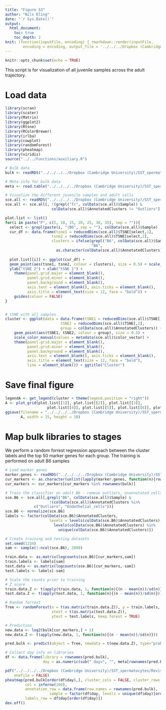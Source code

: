 ```yaml
---
title: "Figure S3"
author: "Nils Eling"
date: "`r Sys.Date()`"
output: 
  html_document:
    toc: true
    toc_depth: 2
knit: (function(inputFile, encoding) { rmarkdown::render(inputFile, 
        encoding = encoding, output_file = '../../../Dropbox (Cambridge University)/SST_spermatocytes/Analysis/Figures/Fig_S3/Fig_S3.html') })
---
```


```r
knitr::opts_chunk$set(echo = TRUE)
```

This script is for visualization of all juvenile samples across the adult trajectory. 

# Load data

```r
library(scran)
library(scater)
library(Matrix)
library(ggplot2)
library(Rtsne)
library(RColorBrewer)
library(irlba)
library(cowplot)
library(randomForest)
library(pheatmap)
library(viridis)
source("../../Functions/auxiliary.R")

# Bulk data
bulk <- readRDS("../../../../Dropbox (Cambridge University)/SST_spermatocytes/Analysis/data/bulk/norm/1st_wave_bulk_norm_reverse-stranded.rds")

# Meta info for bulk data
meta <- read.table("../../../../Dropbox (Cambridge University)/SST_spermatocytes/Analysis/Figures/Tables/BulkSamples_stats.txt", sep = "\t")
```

```r
# Visualize the different juvenile samples and adult cells
sce.all <- readRDS("../../../../Dropbox (Cambridge University)/SST_spermatocytes/Analysis/data/10X_data/SCE_all.rds")
sce.all <- sce.all[, !(grepl("Tc", colData(sce.all)$Sample)) & 
                     colData(sce.all)$AnnotatedClusters != "Outliers"]

plot.list <- list()
for(i in paste("P", c(5, 10, 15, 20, 25, 30, 35), sep = "")){
  select <- grepl(paste(i, "|B6", sep = ""), colData(sce.all)$Sample)
  cur_df <- data.frame(tsne1 = reducedDims(sce.all)$TSNE[select,1],
                     tsne2 = reducedDims(sce.all)$TSNE[select,2],
                     clusters = ifelse(grepl("B6", colData(sce.all)$Sample[select]),
                                       "B6",
                       as.character(colData(sce.all)$AnnotatedClusters)[select])) 
  
  plot.list[[i]] <- ggplot(cur_df) +
  geom_point(aes(tsne1, tsne2, colour = clusters), size = 0.5) + scale_color_manual(values = c(metadata(sce.all)$color_vector, "B6" = "light grey")) + 
  ylab("tSNE 2") + xlab("tSNE 1") +
    theme(panel.grid.major = element_blank(),
          panel.grid.minor = element_blank(),
          panel.background = element_blank(),
          axis.text = element_blank(), axis.ticks = element_blank(),
          axis.title = element_text(size = 12, face = "bold")) + 
    guides(colour = FALSE)
}


# tSNE with all samples
cluster <- ggplot(data = data.frame(tSNE1 = reducedDims(sce.all)$TSNE[,1],
                         tSNE2 = reducedDims(sce.all)$TSNE[,2],
                         group = colData(sce.all)$AnnotatedClusters)) +
    geom_point(aes(tSNE1, tSNE2, colour = group), size = 0.5) +
    scale_color_manual(values = metadata(sce.all)$color_vector) + 
    theme(panel.grid.major = element_blank(),
          panel.grid.minor = element_blank(),
          panel.background = element_blank(),
          axis.text = element_blank(), axis.ticks = element_blank(),
          axis.title = element_text(size = 12, face = "bold"), 
          line = element_blank()) + ggtitle("Cluster")

```

# Save final figure

```r
legendA <- get_legend(cluster + theme(legend.position = "right"))
A <- plot_grid(plot.list[[1]], plot.list[[2]], plot.list[[3]], 
                   plot.list[[4]], plot.list[[5]], plot.list[[6]], plot.list[[7]], legendA, ncol = 4, nrow = 2)
ggsave(filename = "../../../../Dropbox (Cambridge University)/SST_spermatocytes/Revisions/Results/New_figures/Supplemental_figures/Fig_S3/Fig_S3.pdf", 
       A, width = 15, height = 10)
```

# Map bulk libraries to stages

We perform a random forrest regression approach between the cluster labels 
and the top 50 marker genes for each group. The training is performed on adult B6 samples

```r
# Load marker genes
marker.genes <- readRDS("../../../../Dropbox (Cambridge University)/SST_spermatocytes/Analysis/10X/Results/Marker_genes/Marker_genes_B6.rds")
cur_markers <- as.character(unlist(lapply(marker.genes, function(n){rownames(n)[1:50]})))
cur_markers <- cur_markers[cur_markers %in% rownames(bulk)]

# Train the classifier on adult B6 - remove outliers, unannotated cells and endothelia cells
sce.B6 <- sce.all[,grepl("B6", colData(sce.all)$Sample) & 
                    !(colData(sce.all)$AnnotatedClusters %in% 
             c("Outliers", "Endothelial_cells"))]
sce.B6 <- normalize(sce.B6)
labels <- factor(colData(sce.B6)$AnnotatedClusters,
                    levels = levels(colData(sce.B6)$AnnotatedClusters)[
                      levels(colData(sce.B6)$AnnotatedClusters) %in%
                        unique(colData(sce.B6)$AnnotatedClusters)])

# Create training and testing datasets
set.seed(1234)
sam <- sample(1:ncol(sce.B6), 2000)

train.data <- as.matrix(logcounts(sce.B6)[cur_markers,sam])
train.labels <- labels[sam] 
test.data <- as.matrix(logcounts(sce.B6)[cur_markers,-sam])
test.labels <- labels[-sam] 

# Scale the counts prior to training
# Z score
train.data.Z <- t(apply(train.data, 1, function(n){(n - mean(n))/sd(n)}))
test.data.Z <- t(apply(test.data, 1, function(n){(n - mean(n))/sd(n)}))

# Random forrest
Tree <- randomForest(x = t(as.matrix(train.data.Z)), y = train.labels, 
                     xtest = t(as.matrix(test.data.Z)), 
                     ytest = test.labels, keep.forest = TRUE)

# Prediction 
new.data <- log2(bulk[cur_markers,] + 1)
new.data.Z <- t(apply(new.data, 1, function(n){(n - mean(n))/sd(n)}))

pred.bulk <- predict(object = Tree, newdata = t(new.data.Z), type="prob")

# Collect day info on libraries
df <- data.frame(library = rownames(pred.bulk),
                 day = as.numeric(sub(" days", "", meta[rownames(pred.bulk),"Age"])))

pdf("../../../../Dropbox (Cambridge University)/SST_spermatocytes/Revisions/Results/New_figures/Supplemental_figures/Fig_S3/Bulkmapping_heatmap.pdf", 
    onefile = FALSE)
pheatmap(pred.bulk[order(df$day),], cluster_cols = FALSE, cluster_rows = FALSE,
         col = inferno(100),
         annotation_row = data.frame(row.names = rownames(pred.bulk),
                    sample = factor(df$day, levels = unique(df$day)[order(unique(df$day))])),
         labels_row = df$day[order(df$day)])
dev.off()

```
